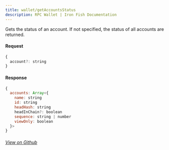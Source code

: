 ```yaml
---
title: wallet/getAccountsStatus
description: RPC Wallet | Iron Fish Documentation
---
```


Gets the status of an account. If not specified, the status of all accounts are returned.

#### Request

```js
{
  account?: string
}
```

#### Response

```js
{
  accounts: Array<{
    name: string
    id: string
    headHash: string
    headInChain?: boolean
    sequence: string | number
    viewOnly: boolean
  }>
}
```

###### [View on Github](https://github.com/iron-fish/ironfish/blob/master/ironfish/src/rpc/routes/wallet/getAccountsStatus.ts)
